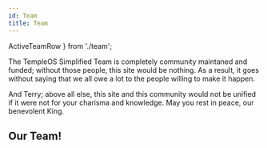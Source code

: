 ```yaml
---
id: Team
title: Team
---
```



  ActiveTeamRow
} from './team';


The TempleOS Simplified Team is completely community maintaned and funded; without those people, this site would be nothing. As a result, it goes without saying that we all owe a lot to the people willing to make it happen.

And Terry; above all else, this site and this community would not be unified if it were not for your charisma and knowledge. May you rest in peace, our benevolent King.

## Our Team!
<ActiveTeamRow />